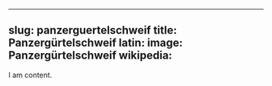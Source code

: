 
---
slug: panzerguertelschweif
title: Panzergürtelschweif
latin:
image: Panzergürtelschweif
wikipedia: 
---

I am content.
